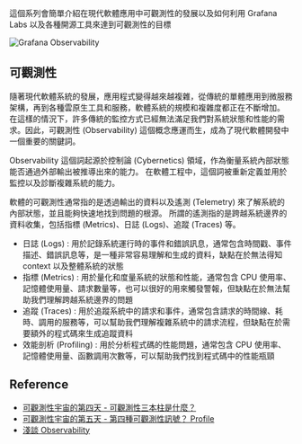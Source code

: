 這個系列會簡單介紹在現代軟體應用中可觀測性的發展以及如何利用 Grafana Labs 以及各種開源工具來達到可觀測性的目標

![Grafana Observability](/img/grafana/image.png)

## 可觀測性

隨著現代軟體系統的發展，應用程式變得越來越複雜，從傳統的單體應用到微服務架構，再到各種雲原生工具和服務，軟體系統的規模和複雜度都正在不斷增加。
在這樣的情況下，許多傳統的監控方式已經無法滿足我們對系統狀態和性能的需求。因此，可觀測性 (Observability) 這個概念應運而生，成為了現代軟體開發中一個重要的關鍵詞。

Observability 這個詞起源於控制論 (Cybernetics) 領域，作為衡量系統內部狀態能否通過外部輸出被推導出來的能力。
在軟體工程中，這個詞被重新定義並用於監控以及診斷複雜系統的能力。

軟體的可觀測性通常指的是透過輸出的資料以及遙測 (Telemetry) 來了解系統的內部狀態，並且能夠快速地找到問題的根源。
所謂的遙測指的是跨越系統邊界的資料收集，包括指標 (Metrics)、日誌 (Logs)、追蹤 (Traces) 等。

- 日誌 (Logs) : 用於記錄系統運行時的事件和錯誤訊息，通常包含時間戳、事件描述、錯誤訊息等，是一種非常容易理解和生成的資料，缺點在於無法得知 context 以及整體系統的狀態
- 指標 (Metrics) : 用於量化和度量系統的狀態和性能，通常包含 CPU 使用率、記憶體使用量、請求數量等，也可以很好的用來觸發警報，但缺點在於無法幫助我們理解跨越系統邊界的問題
- 追蹤 (Traces) : 用於追蹤系統中的請求和事件，通常包含請求的時間線、耗時、調用的服務等，可以幫助我們理解複雜系統中的請求流程，但缺點在於需要額外的程式碼來生成追蹤資料
- 效能剖析 (Profiling) : 用於分析程式碼的性能問題，通常包含 CPU 使用率、記憶體使用量、函數調用次數等，可以幫助我們找到程式碼中的性能瓶頸

## Reference

- [可觀測性宇宙的第四天 - 可觀測性三本柱是什麼？](https://ithelp.ithome.com.tw/articles/10322323)
- [可觀測性宇宙的第五天 - 第四種可觀測性訊號？ Profile](https://ithelp.ithome.com.tw/articles/10323268)
- [淺談 Observability](https://ithelp.ithome.com.tw/articles/10287306)
